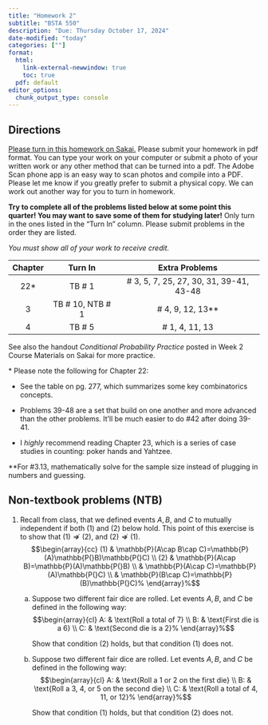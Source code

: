 ```yaml
---
title: "Homework 2"
subtitle: "BSTA 550"
description: "Due: Thursday October 17, 2024"
date-modified: "today"
categories: [""]
format: 
  html:
    link-external-newwindow: true
    toc: true
  pdf: default 
editor_options: 
  chunk_output_type: console
---
```


## Directions

[Please turn in this homework on Sakai.](https://sakai.ohsu.edu/portal/site/BSTA-550-1-14926-F24/tool/c8320b13-1b6d-42ed-9c19-134634cf25af) Please submit your homework in pdf format. You can type your work on your computer or submit a photo of your written work or any other method that can be turned into a pdf. The Adobe Scan phone app is an easy way to scan photos and compile into a PDF. Please let me know if you greatly prefer to submit a physical copy. We can work out another way for you to turn in homework.

**Try to complete all of the problems listed below at some point this quarter! You may want to save some of them for studying later!** Only turn in the ones listed in the "Turn In" column. Please submit problems in the order they are listed.

*You must show all of your work to receive credit.*


::: center
| Chapter |      Turn In       |              Extra Problems              |
|:-------:|:------------------:|:----------------------------------------:|
|  22\*   |      TB \# 1       | \# 3, 5, 7, 25, 27, 30, 31, 39-41, 43-48 |
|    3    | TB \# 10, NTB \# 1 |           \# 4, 9, 12, 13\*\*            |
|    4    |      TB \# 5       |             \# 1, 4, 11, 13              |
:::

See also the handout *Conditional Probability Practice* posted in Week 2 Course Materials on Sakai for more practice.

\* Please note the following for Chapter 22:

-   See the table on pg. 277, which summarizes some key combinatorics concepts.

-   Problems 39-48 are a set that build on one another and more advanced than the other problems. It'll be much easier to do #42 after doing 39-41.

-   I *highly* recommend reading Chapter 23, which is a series of case studies in counting: poker hands and Yahtzee.

\*\*For #3.13, mathematically solve for the sample size instead of plugging in numbers and guessing.

## Non-textbook problems (NTB)

1.  Recall from class, that we defined events $A,B,$ and $C$ to mutually independent if both (1) and (2) below hold. This point of this exercise is to show that $(1)\nRightarrow (2),$ and $(2)\nRightarrow (1).$ $$\begin{array}{cc}
        (1) & \mathbb{P}(A\cap B\cap C)=\mathbb{P}(A)\mathbb{P(}B)\mathbb{P(}C) \\ 
        (2) & \mathbb{P}(A\cap B)=\mathbb{P}(A)\mathbb{P(}B) \\ 
        & \mathbb{P}(A\cap C)=\mathbb{P}(A)\mathbb{P(}C) \\ 
        & \mathbb{P}(B\cap C)=\mathbb{P}(B)\mathbb{P(}C)%
        \end{array}%$$
    a.  Suppose two different fair dice are rolled. Let events $A,B,$ and $C$ be defined in the following way: $$\begin{array}{cl}
        A: & \text{Roll a total of 7} \\ 
        B: & \text{First die is a 6} \\ 
        C: & \text{Second die is a 2}%
        \end{array}%$$

        Show that condition $(2)$ holds, but that condition $(1)$ does not.

    b.  Suppose two different fair dice are rolled. Let events $A,B,$ and $C$ be defined in the following way: $$\begin{array}{cl}
        A: & \text{Roll a 1 or 2 on the first die} \\ 
        B: & \text{Roll a 3, 4, or 5 on the second die} \\ 
        C: & \text{Roll a total of 4, 11, or 12}%
        \end{array}%$$

        Show that condition $(1)$ holds, but that condition $(2)$ does not.
